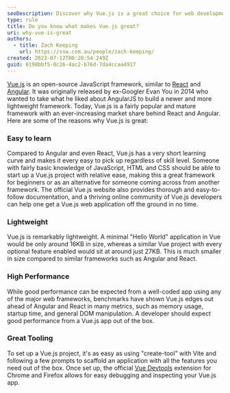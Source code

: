 ```yaml
---
seoDescription: Discover why Vue.js is a great choice for web development, with its easy learning curve, lightweight framework, high performance, and excellent tooling.
type: rule
title: Do you know what makes Vue.js great?
uri: why-vue-is-great
authors:
  - title: Zach Keeping
    url: https://ssw.com.au/people/zach-keeping/
created: 2023-07-12T00:20:54.249Z
guid: 0198bbf5-8c26-4ac2-b76d-7da4ccaa4917
---
```


[Vue.js](https://www.ssw.com.au/consulting/vue) is an open-source JavaScript framework, similar to [React](https://www.ssw.com.au/consulting/react) and [Angular](https://www.ssw.com.au/consulting/angular). It was originally released by ex-Googler Evan You in 2014 who wanted to take what he liked about AngularJS to build a newer and more lightweight framework. Today, Vue.js is a fairly popular and mature framework with an ever-increasing market share behind React and Angular. Here are some of the reasons why Vue.js is great:
<youtubeEmbed url="https://www.youtube.com/watch?v=nhBVL41-_Cw" description="Video: Vue.js Explained in 100 Seconds | Fireship (2 min)" />

### Easy to learn

Compared to Angular and even React, Vue.js has a very short learning curve and makes it every easy to pick up regardless of skill level. Someone with fairly basic knowledge of JavaScript, HTML and CSS should be able to start up a Vue.js project with relative ease, making this a great framework for beginners or as an alternative for someone coming across from another framework. The official Vue.js website also provides thorough and easy-to-follow documentation, and a thriving online community of Vue.js developers can help one get a Vue.js web application off the ground in no time.

### Lightweight

Vue.js is remarkably lightweight. A minimal "Hello World" application in Vue would be only around 16KB in size, whereas a similar Vue project with every optional feature enabled would sit at around just 27KB. This is much smaller in size compared to similar frameworks such as Angular and React.

### High Performance

While good performance can be expected from a well-coded app using any of the major web frameworks, benchmarks have shown Vue.js edges out ahead of Angular and React in many metrics, such as memory usage, startup time, and general DOM manipulation. A developer should expect good performance from a Vue.js app out of the box.

### Great Tooling

To set up a Vue.js project, it's as easy as using "create-tool" with Vite and following a few prompts to scaffold an application with all the features you need out of the box. Once set up, the official [Vue Devtools](https://devtools.vuejs.org) extension for Chrome and Firefox allows for easy debugging and inspecting your Vue.js app.